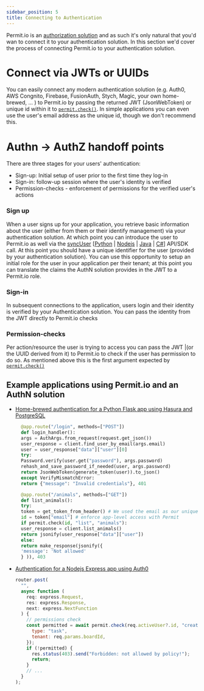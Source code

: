 ```yaml
---
sidebar_position: 5
title: Connecting to Authentication
---
```


Permit.io is an [authorization solution](/concepts/authorization_concepts#authorizationauthz-vs-authentication-authn) and as such it's only natural that you'd wan to connect it to your authentication solution.
In this section we'd cover the process of connecting Permit.io to your authentication solution.

# Connect via JWTs or UUIDs

You can easily connect any modern authentication solution (e.g. Auth0, AWS Congnito, Firebase, FusionAuth, Stych, Magic, your own home-brewed, ... ) to Permit.io by passing the returned JWT (JsonWebToken) or unique id within it to [`permit.check()`](/tutorials/quickstart#check-for-permissions).
In simple applications you can even use the user's email address as the unique id, though we don't recommend this.

# Authn -> AuthZ handoff points

There are three stages for your users' authentication:

- Sign-up: Initial setup of user prior to the first time they log-in
- Sign-in: follow-up session where the user's identity is verified
- Permission-checks - enforcement of permissions for the verified user's actions

### Sign up

When a user signs up for your application, you retrieve basic information about the user (either from them or their identify management) via your authentication solution.
At which point you can introduce the user to Permit.io as well via the [syncUser](/reference/SDKs/Python/sync_user) [[Python](/reference/SDKs/Python/sync_user) | [Nodejs](/reference/SDKs/nodejs/sync_user) | [Java](/reference/SDKs/Java/sync_user) | [C#](/reference/SDKs/Dotnet/sync_user)] API/SDK call.
At this point you should have a unique identifier for the user (provided by your authentication solution).
You can use this opportunity to setup an initial role for the user in your application per their tenant; at this point you can translate the claims the AuthN solution provides in the JWT to a Permit.io role.

### Sign-in

In subsequent connections to the application, users login and their identity is verified by your Authentication solution.
You can pass the identity from the JWT directly to Permit.io checks

### Permission-checks

Per action/resource the user is trying to access you can pass the JWT |(or the UUID derived from it) to Permit.io to check if the user has permission to do so.
As mentioned above this is the first argument expected by [`permit.check()`](/tutorials/quickstart#check-for-permissions)

## Example applications using Permit.io and an AuthN solution

- [Home-brewed authentication for a Python Flask app using Hasura and PostgreSQL](https://github.com/permitio/permit-hasura-python-example)

  ```python
    @app.route("/login", methods=["POST"])
    def login_handler():
    args = AuthArgs.from_request(request.get_json())
    user_response = client.find_user_by_email(args.email)
    user = user_response["data"]["user"][0]
    try:
    Password.verify(user.get("password"), args.password)
    rehash_and_save_password_if_needed(user, args.password)
    return JsonWebToken(generate_token(user)).to_json()
    except VerifyMismatchError:
    return {"message": "Invalid credentials"}, 401

    @app.route("/animals", methods=["GET"])
    def list_animals():
    try:
    token = get_token_from_header() # We used the email as our unique identifier (in Prod a UUID would be better)
    id = token["email"] # enforce app-level access with Permit
    if permit.check(id, "list", "animals"):
    user_response = client.list_animals()
    return jsonify(user_response["data"]["user"])
    else:
    return make_response(jsonify({
    'message': 'Not allowed'
    } )), 403
  ```

- [Authentication for a Nodejs Express app using Auth0](https://github.com/permitio/todoapp-node)
  ```js
  router.post(
    "",
    async function (
      req: express.Request,
      res: express.Response,
      next: express.NextFunction
    ) {
      // permissions check
      const permitted = await permit.check(req.activeUser?.id, "create", {
        type: "task",
        tenant: req.params.boardId,
      });
      if (!permitted) {
        res.status(403).send("Forbidden: not allowed by policy!");
        return;
      }
      // ...
    }
  );
  ```
